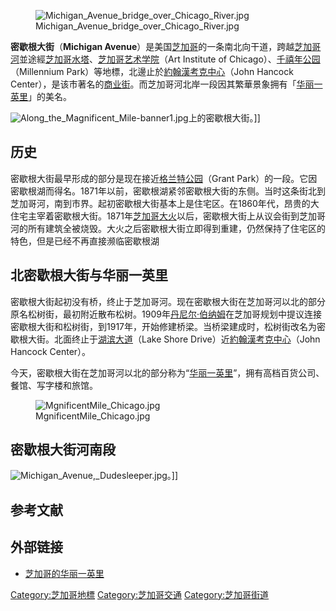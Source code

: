 {{Infobox street
|name= <big>Michigan Avenue<br />密歇根大街</big>
|image=Michigan Avenue - Chicago.jpg
|image_size=300
|caption = 密歇根大街
|alternate_name= 
|length=
|established=
|direction_a=South
|terminus_a= 127th Street
|direction_b=North
|terminus_b= {{jct|country=USA|US|41}} (湖滨大道（Lake Shore Drive）)
|location= {{USA}} [[芝加哥|芝加哥]]
}}

[[File:Michigan_Avenue_bridge_over_Chicago_River.jpg|thumb]]

'''密歇根大街'''（'''Michigan Avenue'''）是美国[[芝加哥|芝加哥]]的一条南北向干道，跨越[[芝加哥河|芝加哥河]]並途經[[芝加哥水塔|芝加哥水塔]]、[[芝加哥艺术学院|芝加哥艺术学院]]（Art Institute of Chicago）、[[千禧公園|千禧年公园]]（Millennium Park）等地標，北邊止於[[約翰漢考克中心|約翰漢考克中心]]（John Hancock Center），是该市著名的[[商业街|商业街]]。而芝加哥河北岸一段因其繁華景象拥有「[[华丽一英里|华丽一英里]]」的美名。

[[File:Along_the_Magnificent_Mile-banner1.jpg|thumb]]上的密歇根大街。]]

== 历史 ==

密歇根大街最早形成的部分是现在接近[[格兰特公园|格兰特公园]]（Grant Park）的一段。它因密歇根湖而得名。1871年以前，密歇根湖紧邻密歇根大街的东侧。当时这条街北到芝加哥河，南到市界。起初密歇根大街基本上是住宅区。在1860年代，昂贵的大住宅主宰着密歇根大街。1871年[[芝加哥大火|芝加哥大火]]以后，密歇根大街上从议会街到芝加哥河的所有建筑全被烧毁。大火之后密歇根大街立即得到重建，仍然保持了住宅区的特色，但是已经不再直接濒临密歇根湖<!--as after the Fire, wreckage from the burnt district was used to fill in the inner harbor of Chicago, beginning the landfills that by the 1920s had moved the lake shore more than a quarter-mile east of its original shoreline.  Beginning in the 1880s, the expansion of the central business district replaced houses on Michigan avenue so that today, Michigan's character is primarily commercial north of 35th Street.  

The first city showcase on Michigan Avenue was the Exposition Building, which was built on the current site of the Art Institute, the east side of Michigan at Adams, in 1874.  By the 1890s, an imposing wall of buildings was constructed on the west side of Michigan Avenue downtown, including the [[Auditorium_Building,_Chicago|Auditorium Building]] and the main branch of the [[Chicago_Public_Library|Chicago Public Library]] (now the [[Chicago_Cultural_Center|Chicago Cultural Center]]).  As the east side of Michigan Avenue downtown was developed as a park, the wall of buildings lining the west side of Michigan Avenue across from the park became the nucleus of the city's skyline. -->

{{Wide image|Chicago Michigan Avenue 1911.jpg|1000px|攝於1911年，照片下方為近[[芝加哥河|芝加哥河]]南岸的一段密歇根大街，位置約為現在[[格蘭特公園|格蘭特公園]]及[[芝加哥藝術學院|芝加哥藝術學院]]附近。}}

==北密歇根大街与华丽一英里==
密歇根大街起初没有桥，终止于芝加哥河。现在密歇根大街在芝加哥河以北的部分原名松树街，最初附近散布松树。1909年[[丹尼尔·伯纳姆|丹尼尔·伯纳姆]]在芝加哥规划中提议连接密歇根大街和松树街，到1917年，开始修建桥梁。当桥梁建成时，松树街改名为密歇根大街。北面终止于[[湖滨大道|湖滨大道]]（Lake Shore Drive）近[[約翰漢考克中心|約翰漢考克中心]]（John Hancock Center）。<!--  [[Drake_Hotel_(Chicago)|Drake Hotel]]附近 -->

今天，密歇根大街在芝加哥河以北的部分称为“[[华丽一英里|华丽一英里]]”，拥有高档百货公司、餐馆、写字楼和旅馆。<!-- It contains a mixture of , and caters primarily to [[tourist|tourist]]s and the affluent. The area also has a high concentration of the city's major [[Mass_media|media]] firms, and [[advertising_agency|advertising agencies]], including the ''[[Chicago_Tribune|Chicago Tribune]]'' [[newspaper|newspaper]].
[[File:P6240089.jpg|thumb]] The major hotels present on the street are [[The_Four_Seasons|The Four Seasons]], [[Ritz-Carlton|Ritz-Carlton]], [[The_Peninsula|The Peninsula]], [[Intercontinental|Intercontinental]], [[Westin|Westin]], [[Hard_Rock_Hotel|Hard Rock Hotel]], and [[The_Drake|The Drake]]. -->

<!-- It is the home of Chicago's famous [[Chicago_Water_Tower|Water Tower]] landmark, [[Water_Tower_Park|Water Tower Park]] with its historic clock, as well as the eight-level [[Water_Tower_Place|Water Tower Place]] shopping center which grew up next door to, and overshadowed, the comparatively diminutive landmark. The shopping center is anchored by two [[department_store|department store]]s: [[Macy's|Macy's]] North Michigan store and [[Lord_and_Taylor|Lord and Taylor]]. North of the shopping center can be found the famous [[John_Hancock_Center|John Hancock Center]], the [[art_deco|art deco]] [[Palmolive_Building|Palmolive Building]] (also known as the ''[[Playboy|Playboy]]'' Building) and the lavish [[Drake_Hotel_(Chicago)|Drake Hotel]].  

The Magnificent Mile is also the home of luxury hotels around the historic [[Chicago_Water_Tower|Chicago Water Tower]] Square. Across the historic Water Tower Square lies the [[Park_Tower|Park Tower]] /Park Hyatt Hotel, one of the most successful luxury hotel/residential buildings in Chicago. The entire mile is noted for its spectacular [[Christmas|Christmas]] displays. -->
[[File:MgnificentMile_Chicago.jpg|thumb]]
<!-- At the northern edge of this district can be found the exclusive [[One_Magnificent_Mile|One Magnificent Mile]] building; [[East_Lake_Shore_Drive_District|East Lake Shore Drive District]], an extremely expensive and exclusive one-block area of [[real_estate|real estate]] running east from North Michigan Ave. and facing directly onto to [[Lake_Michigan|Lake Michigan]]; and the on-ramp to northbound [[Lake_Shore_Drive|Lake Shore Drive]]. --> 

<!-- Notable retailers on the Magnificent Mile:
*[[Adidas|Adidas]]
*[[Adriano_Goldschmied|Adriano Goldschmied]]
*[[Anne_Fontaine|Anne Fontaine]]
*[[Apple_Store_(retail)|Apple]]
*[[Barneys_New_York|Barneys New York]]
*[[Bloomingdale's|Bloomingdale's]]
*[[Bottega_Veneta|Bottega Veneta]]
*[[Bulgari|Bulgari]]
*[[Burberry|Burberry]]
*[[Calypso|Calypso]]
*[[Camper|Camper]]
*[[Cartier|Cartier]]
*[[Coach_(company)|Coach]]
*[[Cole_Haan|Cole Haan]]
*[[Chanel|Chanel]]
*[[Charles_David|Charles David]]
*[[Club_Monaco|Club Monaco]]
*[[David_Yurman|David Yurman]] (Coming Soon)
*[[Dennis_Basso|Dennis Basso]]
*[[Diesel_(clothing_company)|Diesel]]
*[[Escada|Escada]]
*[[Fogal|Fogal]]
*[[Fratelli_Rossetti|Fratelli Rossetti]]
*[[Frette|Frette]]
*[[Furla|Furla]]
*[[Georg_Jensen|Georg Jensen]]
*[[Ghurka|Ghurka]]
*[[Giorgio_Armani|Giorgio Armani]]
*[[Givenchy|Givenchy]]
*[[Graff|Graff]]
*[[Gucci|Gucci]]
*[[Gusto|Gusto]]
*[[Hermes|Hermes]]
*[[Hugo_Boss|Hugo Boss]]
*[[Intermix|Intermix]]
*[[J._Mendel|J. Mendel]]
*[[Jil_Sander|Jil Sander]]
*[[Jimmy_Choo|Jimmy Choo]]
*[[Judith_Ripka|Judith Ripka]]
*[[Kate_Spade|Kate Spade]]
*[[L'Artisan_Parfumeur|L'Artisan Parfumeur]]
*[[La_Perla|La Perla]]
*[[Lilique|Lilique]]
*[[Lord_&_Taylor|Lord & Taylor]]
*[[Loro_Piana|Loro Piana]]
*[[Louis_Vuitton|Louis Vuitton]]
*[[Luca_Luca|Luca Luca]]
*[[Macy's|Macy's]]
*[[Marina_Rinaldi|Marina Rinaldi]]
*[[Marlowe|Marlowe]]
*[[Max_Mara|Max Mara]]
*[[Mont_Blanc|Mont Blanc]]
*[[Neiman_Marcus|Neiman Marcus]]
*[[Niketown|Niketown]]
*[[Nordstrom|Nordstrom]]
*[[Paul_Stuart|Paul Stuart]]
*[[Prada|Prada]]
*[[Ralph_Lauren|Ralph Lauren]]
*[[Saks_Fifth_Avenue|Saks Fifth Avenue]]
*[[Salvatore_Ferragamo|Salvatore Ferragamo]]
*[[St._John_(store)|St. John]]
*[[Stuart_Weitzman|Stuart Weitzman]]
*[[Tiffany_&_Co.|Tiffany & Co.]]
*[[Tods|Tods]]
*[[Van_Cleef_and_Arpels|Van Cleef and Arpels]]
*[[Wolford_Boutique|Wolford Boutique]]
*[[Yves_Saint_Laurent|Yves Saint Laurent]]
*[[Zegna|Zegna]] -->

<!-- There are also numerous high-end salons on [[Oak_Street|Oak Street]]. Unlike Michigan Avenue and Water Tower Place, which feature upscale chain stores and large department stores, Oak Street is known for its small exquisite boutiques. A few boutiques are so exclusive that they will only open doors for select patrons or prefer prior appointments.

The [[Red_Line_(Chicago_Transit_Authority)|CTA Red Line]]'s Chicago and Grand stations are useful for reaching the Magnificent Mile. -->

==密歇根大街河南段==
[[File:Michigan_Avenue,_Dudesleeper.jpg|thumb]]。]]
<!-- For a few blocks on both sides of the [[Chicago_River|Chicago River]], the road is bilevel, including the bridge over the river.  Several large hotels are located just South of Congress Parkway, including the Hilton Chicago and the Congress Plaza Hotel.  Between them is the Spertus Institute of Jewish Studies. The street extends south continuously to 63rd Street, just north of a rail yard and parking lots. It continues south at 66th Street to Marquette Road, where it moves a half block to the east.  It then continues south to 89th Street.  It is disjointed twice again before 91st Street where it runs south to 127th Street. It begins again in the south [[suburb|suburb]] of [[Riverdale,_Illinois|Riverdale]]. -->

==参考文献==
<div class="references-small">
<references />
</div>

== 外部链接 ==
*[http://www.themagnificentmile.com 芝加哥的华丽一英里]{{Wayback|url=http://www.themagnificentmile.com/ |date=20070518223739 }}
[[Category:芝加哥地標|Category:芝加哥地標]]
[[Category:芝加哥交通|Category:芝加哥交通]]
[[Category:芝加哥街道|Category:芝加哥街道]]